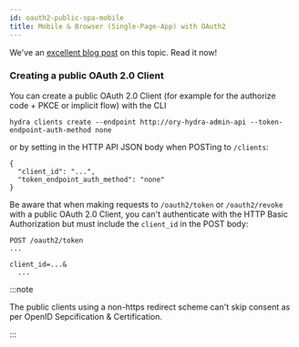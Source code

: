 ```yaml
---
id: oauth2-public-spa-mobile
title: Mobile & Browser (Single-Page-App) with OAuth2
---
```


We've an
[excellent blog post](https://www.ory.sh/oauth2-for-mobile-app-spa-browser) on
this topic. Read it now!

### Creating a public OAuth 2.0 Client

You can create a public OAuth 2.0 Client (for example for the authorize code + PKCE or
implicit flow) with the CLI

```
hydra clients create --endpoint http://ory-hydra-admin-api --token-endpoint-auth-method none
```

or by setting in the HTTP API JSON body when POSTing to `/clients`:

```
{
  "client_id": "...",
  "token_endpoint_auth_method": "none"
}
```

Be aware that when making requests to `/oauth2/token` or `/oauth2/revoke` with a
public OAuth 2.0 Client, you can't authenticate with the HTTP Basic
Authorization but must include the `client_id` in the POST body:

```
POST /oauth2/token
...

client_id=...&
  ...
```

:::note

The public clients using a non-https redirect scheme can't skip consent as per
OpenID Sepcification & Certification.

:::
